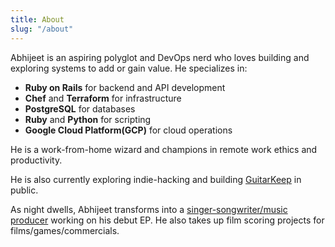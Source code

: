 ```yaml
---
title: About
slug: "/about"
---
```


Abhijeet is an aspiring polyglot and DevOps nerd who loves building and exploring systems to add or gain value.
He specializes in:

* **Ruby on Rails** for backend and API development
* **Chef** and **Terraform** for infrastructure
* **PostgreSQL** for databases
* **Ruby** and **Python** for scripting
* **Google Cloud Platform(GCP)** for cloud operations

He is a work-from-home wizard and champions in remote work ethics and productivity.

He is also currently exploring indie-hacking and building [GuitarKeep](https://www.guitarkeep.app) in public.


As night dwells, Abhijeet transforms into a [singer-songwriter/music producer](https://www.instagram.com/kumarxabhijeet/) working on his debut EP.
He also takes up film scoring projects for films/games/commercials.
